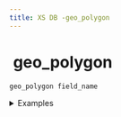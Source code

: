 ```yaml
---
title: XS DB -geo_polygon
---
```


# <img src="../assets/docuBadge (11).png" alt="" data-size="line" /> geo\_polygon <a href="#xs-geo_polygon" id="xs-geo_polygon"></a>

`geo_polygon field_name`

<details>

<summary>Examples</summary>

```javascript
geo_polygon area        // A polygon field for area definition
geo_polygon territory   // A polygon field for territory bounds
geo_polygon zone        // A polygon field for zone definition
```

</details>
